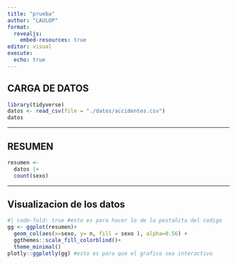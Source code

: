 ---
title: "prueba"
author: "LAULOP"
format: 
  revealjs:
    embed-resources: true 
editor: visual
execute: 
  echo: true
---

## CARGA DE DATOS
```{r}
library(tidyverse)
datos <- read_csv(file = "./datos/accidentes.csv")
datos
```
---

## RESUMEN
```{r}
resumen <- 
  datos |> 
  count(sexo)

```


---
## Visualizacion de los datos
```{r}
#| code-fold: true #esto es para hacer lo de la pestañita del codigo
gg <- ggplot(resumen)+
  geom_col(aes(x=sexo, y= n, fill = sexo ), alpha=0.56) +
  ggthemes::scale_fill_colorblind()+
  theme_minimal()
plotly::ggplotly(gg) #esto es para que el grafico sea interactivo
```


